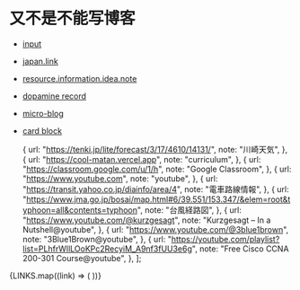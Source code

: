 # 又不是不能写博客

- [input](./Archives/input)
- [japan.link](./Archives/japan.link)
- [resource.information.idea.note](./Archives/resource.information.idea.note)
- [dopamine record](./Archives/dopamine-record)
- [micro-blog](./micro-blog)
- [card block](./Archives/card-block)


  {
    url: "https://tenki.jp/lite/forecast/3/17/4610/14131/",
    note: "川崎天気",
  },
  {
    url: "https://cool-matan.vercel.app",
    note: "curriculum",
  },
  {
    url: "https://classroom.google.com/u/1/h",
    note: "Google Classroom",
  },
  {
    url: "https://www.youtube.com",
    note: "youtube",
  },
  {
    url: "https://transit.yahoo.co.jp/diainfo/area/4",
    note: "電車路線情報",
  },
  {
    url: "https://www.jma.go.jp/bosai/map.html#6/39.551/153.347/&elem=root&typhoon=all&contents=typhoon",
    note: "台風経路図",
  },
  {
    url: "https://www.youtube.com/@kurzgesagt",
    note: "Kurzgesagt – In a Nutshell@youtube",
  },
  {
    url: "https://www.youtube.com/@3blue1brown",
    note: "3Blue1Brown@youtube",
  },
  {
    url: "https://youtube.com/playlist?list=PLhfrWIlLOoKPc2RecyiM_A9nf3fUU3e6g",
    note: "Free Cisco CCNA 200-301 Course@youtube",
  },
];

<div className="grid grid-cols-3 gap-4">
  {LINKS.map((link) => (
    <OGCard key={link.url} className="mb-2" url={link.url} note={link.note} />
  ))}
</div>


<div className="grid place-content-center">
  <RichImage
    caption="我有一个博客，名字叫“又不是不能写博客”，你帮我生成一张头图"
    className="w-full md:w-80"
    src="images/2024-02-28-19-01-02.png"
  />
</div>
